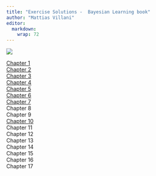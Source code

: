 ```yaml
---
title: "Exercise Solutions -  Bayesian Learning book"
author: "Mattias Villani"
editor: 
  markdown: 
    wrap: 72
---
```


![](figs/linocut_mountaintops.png)

[Chapter 1](/exercises/ch1solutions.qmd)<br> 
[Chapter 2](/exercises/ch2solutions.qmd)<br>
[Chapter 3](/exercises/ch3solutions.qmd)<br>
[Chapter 4](/exercises/ch4solutions.qmd)<br>
[Chapter 5](/exercises/ch5solutions.qmd)<br>
[Chapter 6](/exercises/ch6solutions.qmd)<br>
[Chapter 7](/exercises/ch7solutions.qmd)<br> Chapter 8<br>
Chapter 9<br> 
[Chapter 10](/exercises/ch10solutions.qmd)<br>
Chapter 11<br> 
Chapter 12<br>
Chapter 13<br> 
Chapter 14<br>
Chapter 15<br> 
Chapter 16<br>
Chapter 17
